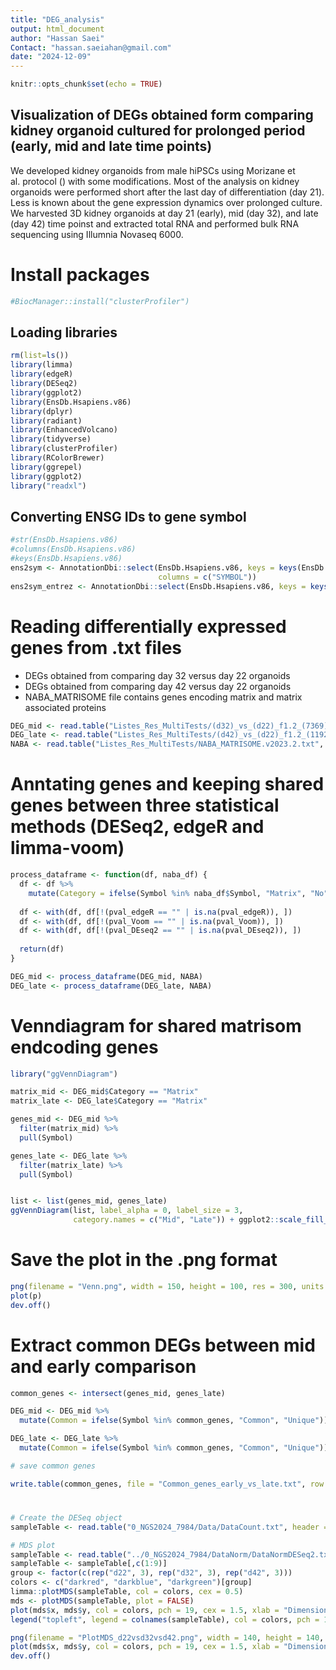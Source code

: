 ```yaml
---
title: "DEG_analysis"
output: html_document
author: "Hassan Saei"
Contact: "hassan.saeiahan@gmail.com"
date: "2024-12-09"
---
```


```r
knitr::opts_chunk$set(echo = TRUE)
```

## Visualization of DEGs obtained form comparing kidney organoid cultured for prolonged period (early, mid and late time points)

We developed kidney organoids from male hiPSCs using Morizane et al. protocol () with some modifications. Most of the analysis on kidney organoids were performed short after the last day of differentiation (day 21). Less is known about the gene expression dynamics over prolonged culture. We harvested 3D kidney organoids at day 21 (early), mid (day 32), and late (day 42) time poinst and extracted total RNA and performed bulk RNA sequencing using Illumnia Novaseq 6000. 

# Install packages

```r
#BiocManager::install("clusterProfiler")
```

## Loading libraries

```r
rm(list=ls())
library(limma)
library(edgeR)
library(DESeq2)
library(ggplot2)
library(EnsDb.Hsapiens.v86)
library(dplyr)
library(radiant)
library(EnhancedVolcano)
library(tidyverse)
library(clusterProfiler)
library(RColorBrewer)
library(ggrepel)
library(ggplot2)
library("readxl")
```

## Converting ENSG IDs to gene symbol

```r

#str(EnsDb.Hsapiens.v86)
#columns(EnsDb.Hsapiens.v86)
#keys(EnsDb.Hsapiens.v86)
ens2sym <- AnnotationDbi::select(EnsDb.Hsapiens.v86, keys = keys(EnsDb.Hsapiens.v86),
                                 columns = c("SYMBOL"))
ens2sym_entrez <- AnnotationDbi::select(EnsDb.Hsapiens.v86, keys = keys(EnsDb.Hsapiens.v86), columns = c("SYMBOL"))

```

# Reading differentially expressed genes from .txt files

- DEGs obtained from comparing day 32 versus day 22 organoids
- DEGs obtained from comparing day 42 versus day 22 organoids
- NABA_MATRISOME file contains genes encoding matrix and matrix associated proteins

```r

DEG_mid <- read.table("Listes_Res_MultiTests/(d32)_vs_(d22)_f1.2_(7369).txt", sep = "\t", header = T)
DEG_late <- read.table("Listes_Res_MultiTests/(d42)_vs_(d22)_f1.2_(11925).txt", sep = "\t", header = T)
NABA <- read.table("Listes_Res_MultiTests/NABA_MATRISOME.v2023.2.txt", sep = "\t", header = T)

```

# Anntating genes and keeping shared genes between three statistical methods (DESeq2, edgeR and limma-voom)

```r

process_dataframe <- function(df, naba_df) {
  df <- df %>%
    mutate(Category = ifelse(Symbol %in% naba_df$Symbol, "Matrix", "No"))
  
  df <- with(df, df[!(pval_edgeR == "" | is.na(pval_edgeR)), ])
  df <- with(df, df[!(pval_Voom == "" | is.na(pval_Voom)), ])
  df <- with(df, df[!(pval_DEseq2 == "" | is.na(pval_DEseq2)), ])
  
  return(df)
}

DEG_mid <- process_dataframe(DEG_mid, NABA)
DEG_late <- process_dataframe(DEG_late, NABA)

```

# Venndiagram for shared matrisom endcoding genes

```r
library("ggVennDiagram")

matrix_mid <- DEG_mid$Category == "Matrix"
matrix_late <- DEG_late$Category == "Matrix"

genes_mid <- DEG_mid %>%
  filter(matrix_mid) %>%
  pull(Symbol)

genes_late <- DEG_late %>%
  filter(matrix_late) %>%
  pull(Symbol)


list <- list(genes_mid, genes_late)
ggVennDiagram(list, label_alpha = 0, label_size = 3,
              category.names = c("Mid", "Late")) + ggplot2::scale_fill_gradient(low="blue",high = "yellow") + ggplot2::coord_flip()

```

# Save the plot in the .png format

```r
png(filename = "Venn.png", width = 150, height = 100, res = 300, units = "mm")
plot(p)
dev.off()
```

# Extract common DEGs between mid and early comparison

```r

common_genes <- intersect(genes_mid, genes_late)

DEG_mid <- DEG_mid %>%
  mutate(Common = ifelse(Symbol %in% common_genes, "Common", "Unique"))

DEG_late <- DEG_late %>%
  mutate(Common = ifelse(Symbol %in% common_genes, "Common", "Unique"))

# save common genes

write.table(common_genes, file = "Common_genes_early_vs_late.txt", row.names = F, col.names = 'Common_DEGs')

```

#

```r

# Create the DESeq object
sampleTable <- read.table("0_NGS2024_7984/Data/DataCount.txt", header = T)

# MDS plot
sampleTable <- read.table("../0_NGS2024_7984/DataNorm/DataNormDESeq2.txt", header = T)
sampleTable <- sampleTable[,c(1:9)]
group <- factor(c(rep("d22", 3), rep("d32", 3), rep("d42", 3)))
colors <- c("darkred", "darkblue", "darkgreen")[group]
limma::plotMDS(sampleTable, col = colors, cex = 0.5)
mds <- plotMDS(sampleTable, plot = FALSE)
plot(mds$x, mds$y, col = colors, pch = 19, cex = 1.5, xlab = "Dimension 1 (92%)", ylab = "Dimension 2 (6%)", main = "")
legend("topleft", legend = colnames(sampleTable), col = colors, pch = 19, cex = 0.8, bty = "n")

png(filename = "PlotMDS_d22vsd32vsd42.png", width = 140, height = 140, res = 300, units = "mm")
plot(mds$x, mds$y, col = colors, pch = 19, cex = 1.5, xlab = "Dimension 1 (92%)", ylab = "Dimension 2 (6%)", main = "")
dev.off()


```


